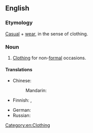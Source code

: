 ==English==

===Etymology===
[[casual|Casual]] + [[wear]], in the sense of clothing.

===Noun===
{{en-noun|-}}

# [[clothing|Clothing]] for non-[[formal]] occasions.

====Translations====
{{trans-top|clothing for non-formal occasions}}
* Chinese:
*: Mandarin: {{t+|cmn|便服|tr=biànfú|sc=Hani}}
* Finnish: {{t|fi|vapaa-ajan vaatteet}}, {{t|fi|vapaa-ajan asu}}
{{trans-mid}}
* German: {{t|de|Freizeitbekleidung|f}}
* Russian: {{t|ru|повседне́вная оде́жда|f}}
{{trans-bottom}}

[[Category:en:Clothing]]
